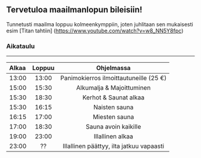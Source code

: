 ## Tervetuloa maailmanlopun bileisiin!

Tunnetusti maailma loppuu kolmeenkymppiin, joten juhlitaan sen mukaisesti esim [Titan tahtiin] (https://www.youtube.com/watch?v=w8_NN5Y8fpc)

### Aikataulu
***
| Alkaa | Loppuu | Ohjelmassa |
| :-- | :-: | :-: |
| 13:00 | 13:00 | Panimokierros ilmoittautuneille (25 €) |
| 15:00 | 15:30 | Alkumalja & Majoittuminen |
| 15:30 | 18:30 | Kerhot & Saunat alkaa |
| 15:30 | 16:15 | Naisten sauna |
| 16:15 | 17:00 | Miesten sauna |
| 17:00 | 18:30 |  Sauna avoin kaikille |
| 19:00 | 23:00 | Illallinen alkaa |
| 23:00 | ?? | Illallinen päättyy, ilta jatkuu vapaasti |